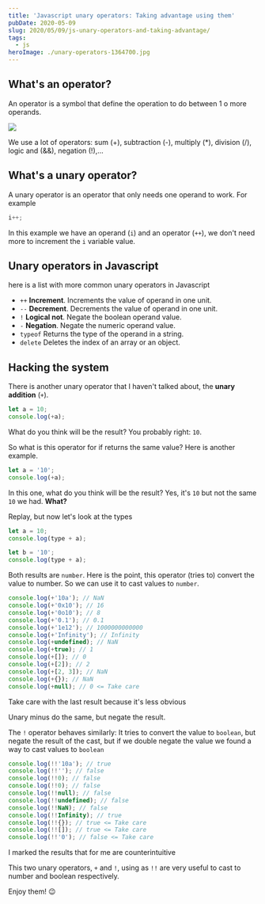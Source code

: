 ```yaml
---
title: 'Javascript unary operators: Taking advantage using them'
pubDate: 2020-05-09
slug: 2020/05/09/js-unary-operators-and-taking-advantage/
tags:
  - js
heroImage: ./unary-operators-1364700.jpg
---
```


## What's an operator?

An operator is a symbol that define the operation to do between 1 o more operands.

![](operators.png)

We use a lot of operators: sum (+), subtraction (-), multiply (\*), division (/), logic and (&&), negation (!),...

## What's a unary operator?

A unary operator is an operator that only needs one operand to work.
For example

```javascript
i++;
```

In this example we have an operand (`i`) and an operator (`++`), we don't need more to increment the `i` variable value.

## Unary operators in Javascript

here is a list with more common unary operators in Javascript

- `++` **Increment**. Increments the value of operand in one unit.
- `--` **Decrement**. Decrements the value of operand in one unit.
- `!` **Logical not**. Negate the boolean operand value.
- `-` **Negation**. Negate the numeric operand value.
- `typeof` Returns the type of the operand in a string.
- `delete` Deletes the index of an array or an object.

## Hacking the system

There is another unary operator that I haven't talked about, the **unary addition** (`+`).

```javascript
let a = 10;
console.log(+a);
```

What do you think will be the result? You probably right: `10`.

So what is this operator for if returns the same value? Here is another example.

```javascript
let a = '10';
console.log(+a);
```

In this one, what do you think will be the result? Yes, it's `10` but not the same `10` we had. **What?**

Replay, but now let's look at the types

```javascript
let a = 10;
console.log(type + a);

let b = '10';
console.log(type + a);
```

Both results are `number`. Here is the point, this operator (tries to) convert the value to number. So we can use it to cast values to `number`.

```javascript
console.log(+'10a'); // NaN
console.log(+'0x10'); // 16
console.log(+'0o10'); // 8
console.log(+'0.1'); // 0.1
console.log(+'1e12'); // 1000000000000
console.log(+'Infinity'); // Infinity
console.log(+undefined); // NaN
console.log(+true); // 1
console.log(+[]); // 0
console.log(+[2]); // 2
console.log(+[2, 3]); // NaN
console.log(+{}); // NaN
console.log(+null); // 0 <= Take care
```

Take care with the last result because it's less obvious

Unary minus do the same, but negate the result.

The `!` operator behaves similarly: It tries to convert the value to `boolean`, but negate the result of the cast, but if we double negate the value we found a way to cast values to `boolean`

```javascript
console.log(!!'10a'); // true
console.log(!!''); // false
console.log(!!0); // false
console.log(!!0); // false
console.log(!!null); // false
console.log(!!undefined); // false
console.log(!!NaN); // false
console.log(!!Infinity); // true
console.log(!!{}); // true <= Take care
console.log(!![]); // true <= Take care
console.log(!!'0'); // false <= Take care
```

I marked the results that for me are counterintuitive

This two unary operators, `+` and `!`, using as `!!` are very useful to cast to number and boolean respectively.

Enjoy them! :wink:
